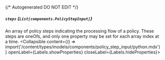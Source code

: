 {/* Autogenerated DO NOT EDIT  */}

##### `steps` *{`List[components.PolicyStepInput]`}*
An array of policy steps indicating the processing flow of a policy. These steps are oneOfs, and only one property may be set for each array index at a time.
<Collapsible content={() => import('/content/types/models/components/policy_step_input/python.mdx')} openLabel={Labels.showProperties} closeLabel={Labels.hideProperties}>
</Collapsible>


